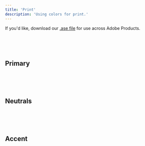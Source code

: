 ```yaml
---
title: 'Print'
description: 'Using colors for print.'
---
```



If you'd like, download our [.ase file](/../resources/colors/print/liferay-brand-palette-cmyk.ase) for use across Adobe Products.

<br />
<br />
<br />

## Primary

<Grid columns="repeat( auto-fit, minmax(200px, 1fr) )" autoRows="auto" gap="1rem">
	<ColorSwatch hex="#0b63ce" cmyk="92, 75, 0, 0" name="primary" title="Liferay Brand Primary" pms="2728C" />
	<ColorSwatch hex="#1AA0E8" cmyk="96, 42, 6, 0" name="light" title="Liferay Brand Light" pms="7461C" />
	<ColorSwatch hex="#204589" cmyk="100, 87, 27, 1" name="dark" title="Liferay Brand Dark" pms="281C" />
</Grid>

<br />
<br />
<br />

## Neutrals

<Grid columns="repeat( auto-fit, minmax(200px, 1fr) )" autoRows="auto" gap="1rem">
	<ColorSwatch hex="#1B324B" cmyk="13, 7, 8, 0" name="neutral1" title="Hoth 1" pms="[TODO]" />
	<ColorSwatch hex="#364A64" cmyk="28, 18, 18, 0" name="neutral2" title="Hoth 2"  pms="[TODO]" />
	<ColorSwatch hex="#50657D" cmyk="46, 31, 30, 0" name="neutral3" title="Hoth 3"  pms="[TODO]" />
	<ColorSwatch hex="#647480" cmyk="58, 42, 37, 5" name="neutral4" title="Hoth 4"  pms="[TODO]" />
	<ColorSwatch hex="#7D8B94" cmyk="66, 50, 37, 10" name="neutral5" title="Hoth 5" pms="[TODO]"  />
	<ColorSwatch hex="#A2AEB3" cmyk="76, 60, 35, 13" name="neutral6" title="Hoth 6" pms="[TODO]"  />
	<ColorSwatch hex="#C4CACB" cmyk="81, 67, 42, 28" name="neutral7" title="Hoth 7" pms="[TODO]"  />
	<ColorSwatch hex="#E8E8E7" cmyk="87, 73, 47, 44" name="neutral8" title="Hoth 8" pms="[TODO]"  />
	<ColorSwatch hex="#F7F8F9" cmyk="82, 71, 59, 75" name="neutral9" title="Hoth 9" pms="[TODO]"  />
</Grid>

<br />
<br />
<br />

## Accent

<Grid columns="repeat( auto-fit, minmax(200px, 1fr) )" autoRows="auto" gap="1rem">
	<ColorSwatch hex="#1AA0E8" cmyk="100, 96, 11, 4" name="accent1" title="Yavin IV" pms="2746C" />
	<ColorSwatch hex="#E06E31" cmyk="0, 63, 78, 0" name="accent2" title="Jakku" pms="164C" />
	<ColorSwatch hex="#D33A2F" cmyk="18, 96, 92, 7" name="accent3" title="Mustafar" pms="711C" />
	<ColorSwatch hex="#42BFC2" cmyk="66, 191, 194" name="accent4" title="Alderaan 4" pms="[TODO]" />
	<ColorSwatch hex="#E55E75" cmyk="11, 80, 43, 0 " name="accent5" title="Dagobah" pms="702C" />
	<ColorSwatch hex="#19AB4F" cmyk="80, 8, 100, 0" name="accent6" title="Endor" pms="354C" />
	<ColorSwatch hex="#503690" cmyk="86, 100, 0, 0" name="accent7" title="Onderon" pms="[TODO]" />
	<ColorSwatch hex="#FDCC4A" cmyk="0, 17, 85, 0" name="accent8" title="Tatooine" pms="122C" />
	<ColorSwatch hex="#47C6F5" cmyk="100, 51, 29, 6" name="accent9" title="Bespin 9" pms="7706C" />
</Grid>

<br />
<br />
<br />